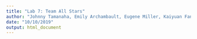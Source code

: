 ```yaml
---
title: "Lab 7: Team All Stars"
author: "Johnny Tamanaha, Emily Archambault, Eugene Miller, Kaiyuan Fan, Jingzhi Zhang"
date: "10/10/2019"
output: html_document
---
```

